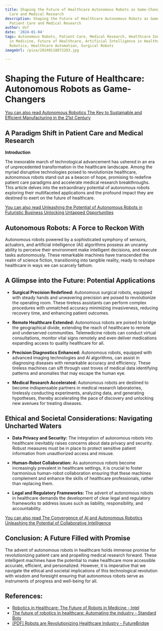 ```yaml
---
title: Shaping the Future of Healthcare Autonomous Robots as Game-Changers in Patient
  Care and Medical Research
description: Shaping the Future of Healthcare Autonomous Robots as Game-Changers in
  Patient Care and Medical Research
author: Usf
date: '2024-01-04'
tags: Autonomous Robots, Patient Care, Medical Research, Healthcare Innovation, Robotics
  in Medicine, Future of Healthcare, Artificial Intelligence in Healthcare, Medical
  Robotics, Healthcare Automation, Surgical Robots
imageUrl: /pixa/20240118072203.jpg

---
```

# Shaping the Future of Healthcare: Autonomous  Robots as Game-Changers

[You  can also read Autonomous Robotics The Key to Sustainable  and Efficient  Manufacturing in the 21st Century](Autonomous%20Robotics%20The%20Key%20to%20Sustainable%20and%20Efficient%20Manufacturing%20in%20the%2021st%20Century)


## A  Paradigm  Shift in Patient Care and  Medical Research

**Introduction**

The inexorable march of technological advancement has ushered  in an era of unprecedented transformation in the healthcare landscape. Among the myriad disruptive technologies poised to revolutionize healthcare, autonomous  robots stand out as a beacon of hope, promising to redefine patient care  paradigms and accelerate medical  research breakthroughs. This article delves into the extraordinary potential of autonomous robots exploring their multifaceted applications and the profound  impact they are destined  to  exert  on the future of healthcare.

[You can also read Unleashing the  Potential of Autonomous Robots in Futuristic Business Unlocking Untapped  Opportunities](Unleashing%20the%20Potential%20of%20Autonomous%20Robots%20in%20Futuristic%20Business%20Unlocking%20Untapped%20Opportunities)


##  Autonomous  Robots: A  Force to Reckon With

Autonomous robots powered by a sophisticated symphony of sensors, actuators, and artificial intelligence (AI) algorithms possess an uncanny ability to perceive their environment make intelligent decisions, and execute tasks autonomously.  These remarkable machines have transcended the realm of science  fiction, transitioning into tangible reality, ready to reshape healthcare in ways  we can scarcely fathom.

## A Glimpse into the Future: Potential Applications

* **Surgical Precision Redefined:** Autonomous surgical robots, equipped  with steady hands and unwavering precision are poised to revolutionize the  operating room. These tireless assistants can perform complex procedures with unmatched accuracy minimizing invasiveness, reducing recovery time, and enhancing patient outcomes.

*  **Remote  Healthcare Extended:**  Autonomous robots are poised to bridge the geographical divide, extending  the reach of healthcare to remote and underserved communities. Telemedicine robots can conduct virtual consultations, monitor vital signs remotely and even deliver medications expanding access to  quality healthcare for all.

*  **Precision Diagnostics Enhanced:** Autonomous robots, equipped with advanced imaging technologies and AI algorithms, can assist in diagnosing diseases with remarkable accuracy and efficiency. These  tireless machines can sift through vast troves of medical data identifying patterns and anomalies that may escape the  human  eye.

* **Medical Research Accelerated:** Autonomous robots are destined to become indispensable  partners in medical research laboratories, tirelessly conducting experiments, analyzing data, and generating hypotheses, thereby accelerating the pace of discovery and unlocking new avenues for treating diseases.

## Ethical and Societal Considerations: Navigating Uncharted Waters

* **Data Privacy and Security:** The integration of autonomous robots into  healthcare  inevitably raises concerns  about data privacy and security. Robust  measures must be in place to protect sensitive patient information from unauthorized access and misuse.

*  **Human-Robot Collaboration:**  As autonomous robots become increasingly prevalent in healthcare settings, it  is crucial to  foster  harmonious human-robot collaboration  ensuring  that these machines complement and enhance the skills of healthcare professionals, rather than  replacing them.

* **Legal and Regulatory Frameworks:** The advent of autonomous robots in healthcare demands the development of  clear legal and regulatory frameworks to address issues such as liability, responsibility, and accountability.

[You can also read The Convergence of AI and Autonomous Robotics Unleashing the Potential of Collaborative Intelligence](The%20Convergence%20of%20AI%20and%20Autonomous%20Robotics%20Unleashing%20the%20Potential%20of%20Collaborative%20Intelligence)


## Conclusion: A  Future Filled  with Promise

The advent of autonomous robots in healthcare holds immense promise for revolutionizing patient care and propelling medical research  forward. These intelligent machines have the potential to make healthcare more accessible accurate,  efficient, and  personalized. However, it is imperative that we navigate the ethical and societal implications of this technological revolution with wisdom and foresight ensuring that autonomous robots  serve as instruments of progress and well-being for all.

## References:
- [Robotics in Healthcare: The Future of Robots in Medicine - Intel](https://www.intel.com/content/www/us/en/healthcare-it/robotics-in-healthcare.html)
- [The future of robotics in healthcare: Automating the industry - Standard Bots](https://standardbots.com/blog/the-future-of-robotics-in-healthcare-automating-the-industry)
- [[PDF] Robots are Revolutionizing Healthcare Industry - FutureBridge](https://www.futurebridge.com/wp-content/uploads/2021/12/Whitepaper_Robotics-in-Healthcare-1.pdf)
